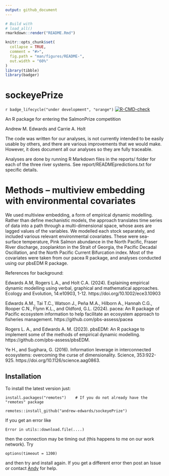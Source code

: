 ```yaml
---
output: github_document
---
```


<!-- README.md is generated from README.Rmd. Please edit that file. -->

```r
# Build with
# load_all()
rmarkdown::render("README.Rmd")
```
<!-- which builds the .html that can be viewed locally (but isn't pushed to GitHub;
GitHub uses README.md to make the page you see on GitHub). See pacea if want to
save figures.
-->

```r
knitr::opts_chunk$set(
  collapse = TRUE,
  comment = "#>",
  fig.path = "man/figures/README-",
  out.width = "60%"
)
library(tibble)
library(badger)
```

# sockeyePrize

<!-- badges: start -->
`r badge_lifecycle("under development", "orange")`
[![R-CMD-check](https://github.com/andrew-edwards/sockeyePrize/actions/workflows/R-CMD-check.yaml/badge.svg)](https://github.com/andrew-edwards/sockeyePrize/actions/workflows/R-CMD-check.yaml)
<!--
[![Codecov test coverage](https://codecov.io/gh/andrew-edwards/sockeyePrize/branch/main/graph/badge.svg)](https://app.codecov.io/gh/andrew-edwards/sockeyePrize?branch=main)
[Visitors](https://api.visitorbadge.io/api/visitors?path=https%3A%2F%2Fgithub.com%2Fandrew-edwards%2FsockeyePrize&label=VISITORS&countColor=%23263759&style=flat&labelStyle=lower)
-->
<!-- badges: end -->

An R package for entering the SalmonPrize competition

Andrew M. Edwards and Carrie A. Holt

The code was written for our analyses, is not currently intended to be easily
usable by others, and there are various improvements that we would
make. However, it does document all our analyses so they are fully traceable.

Analyses are done by running R Markdown files in the reports/ folder for each of
the three river systems. See report/READMEpredictions.txt for specific details.

# Methods -- multiview embedding with environmental covariates

We used multiview embedding, a form of empirical dynamic modelling. Rather than
define mechanistic models, the approach translates time series of data into a path through a
multi-dimensional space, whose axes are lagged values of the variables. We
modelled each stock separately, and included various relevant environmental
covariates. These were sea-surface temperature, Pink Salmon abundance in the
North Pacific, Fraser River discharge, zooplankton in the Strait of Georgia, the
Pacific Decadal Oscillation, and the North Pacific Current Bifurcation index.
Most of the covariates were taken from our pacea R package, and analyses
conducted using our pbsEDM R package.

References for background:

Edwards A.M, Rogers L.A., and Holt C.A. (2024). Explaining empirical dynamic
modelling using verbal, graphical and mathematical approaches. Ecology and
Evolution, 14:e10903, 1-12. https://doi.org/10.1002/ece3.10903

Edwards A.M., Tai T.C., Watson J., Peña M.A., Hilborn A., Hannah C.G., Rooper
C.N., Flynn K.L., and Oldford, G.L. (2024). pacea: An R package of Pacific
ecosystem information to help facilitate an ecosystem approach to fisheries
management. https://github.com/pbs-assess/pacea

Rogers L. A., and Edwards A. M. (2023). pbsEDM: An R package to implement some
of the methods of empirical dynamic modelling. https://github.com/pbs-assess/pbsEDM.

Ye H., and Sugihara, G. (2016). Information leverage in interconnected
ecosystems: overcoming the curse of dimensionality. Science,
353:922-925. https://doi.org/10.1126/science.aag0863.

## Installation

To install the latest version just:

```
install.packages("remotes")    # If you do not already have the "remotes" package

remotes::install_github("andrew-edwards/sockeyePrize")
```

If you get an error like
```
Error in utils::download.file(....)
```
then the connection may be timing out (this happens to me on our work network). Try

```
options(timeout = 1200)
```
and then try and install again. If you get a different error then post an Issue
or contact <a href="mailto:andrew.edwards@dfo-mpo.gc.ca">Andy</a> for help.
